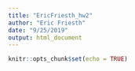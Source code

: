 ```yaml
---
title: "EricFriesth_hw2"
author: "Eric Friesth"
date: "9/25/2019"
output: html_document
---
```


```r
knitr::opts_chunk$set(echo = TRUE)
```

